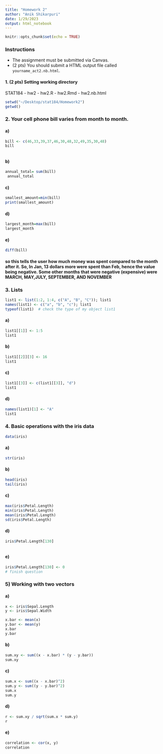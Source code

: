 ```yaml
---
title: "Homework 2"
author: "Anik Shikarpuri"
date: 1/29/2023
output: html_notebook
---
```


```r
knitr::opts_chunk$set(echo = TRUE)
```


### Instructions

  - The assignment must be submitted via Canvas.  
  - (2 pts) You should submit a HTML output file called `yourname_act2.nb.html`. 

#### 1. (2 pts) Setting working directory
STAT184 - hw2 - hw2.R
              - hw2.Rmd
              - hw2.nb.html
              


```r
setwd("~/Desktop/stat184/Homework2")
getwd()


```


### 2. Your cell phone bill varies from month to month.

#### a) 
```r
bill <- c(46,33,39,37,46,30,48,32,49,35,30,48)
bill



```
#### b) 
```r
annual_total= sum(bill)
 annual_total
```
#### c)
```r
smallest_amount=min(bill)
print(smallest_amount)
```
#### d)
```r
largest_month=max(bill)
largest_month
```
#### e)
```r
diff(bill)

```
#### so this tells the user how much money was spent compared to the month after it. So, In Jan, 13 dollars more were spent than Feb, hence the value being negative. Some other months that were negative (expensive) were MARCH, MAY,JULY, SEPTEMBER, AND NOVEMBER


### 3. Lists
```r
list1 <- list(1:2, 1:4, c("A", "B", "C")); list1
names(list1) <- c("a", "b", "c"); list1
typeof(list1)  # check the type of my object list1
```
#### a) 
```r
list1[[1]] <- 1:5
list1
```
#### b) 

```r
list1[[2]][3] <- 16
list1
```
#### c)
```r
list1[[3]] <- c(list1[[3]], "d")
list1
```

#### d)
```r
names(list1)[1] <- "A"
list1
```

### 4. Basic operations with the iris data

```r
data(iris)

```

#### a)
```r
str(iris)
```
#### b)
```r
head(iris)
tail(iris)
```
#### c)
```r
max(iris$Petal.Length)
min(iris$Petal.Length)
mean(iris$Petal.Length)
sd(iris$Petal.Length)
```

#### d)
```r
iris$Petal.Length[130]



```

#### e)
```r
iris$Petal.Length[130] <- 0
# finish question
```


### 5) Working with two vectors

#### a)
```r
x <- iris$Sepal.Length
y <- iris$Sepal.Width

x.bar <- mean(x)
y.bar <- mean(y)
x.bar
y.bar
```
#### b)
```r
sum.xy <- sum((x - x.bar) * (y - y.bar))
sum.xy
```
#### c)
```r
sum.x <- sum((x - x.bar)^2)
sum.y <- sum((y - y.bar)^2)
sum.x
sum.y
```

#### d)
```r
r <- sum.xy / sqrt(sum.x * sum.y)
r
```

#### e)
```r
correlation <- cor(x, y)
correlation 
```

